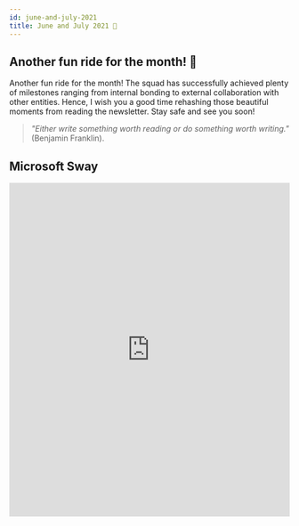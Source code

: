 ```yaml
---
id: june-and-july-2021
title: June and July 2021 🎉
---
```



<AuthorCard name="Jenn Fu" image="/img/squad-profile-images/jenn-fu.png" role="Microsoft MWS Ambassador" linkedinUrl="https://www.linkedin.com/in/jenn-fu-75674719b/" />

## Another fun ride for the month! 🚀

Another fun ride for the month! The squad has successfully achieved plenty of milestones ranging from internal bonding to external collaboration with other entities. Hence, I wish you a good time rehashing those beautiful moments from reading the newsletter. Stay safe and see you soon!

> *"Either write something worth reading or do something worth writing."* (Benjamin Franklin).

## Microsoft Sway

<p>
  <iframe
    width="100%"
    height="600px"
    src="https://sway.office.com/s/J2kE664UZO9gZUqi/embed"
    frameborder="0"
    marginheight="0"
    marginwidth="0"
    max-width="100%"
    sandbox="allow-forms allow-modals allow-orientation-lock allow-popups allow-same-origin allow-scripts"
    scrolling="yes"
    allowfullscreen
    mozallowfullscreen
    msallowfullscreen
    webkitallowfullscreen
    loading="lazy"
  ></iframe>
</p>
